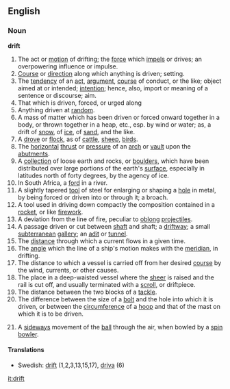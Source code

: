 ==English==

===Noun===

'''drift'''

#The act or [[motion]] of drifting; the [[force]] which [[impel]]s or drives; an overpowering influence or impulse.
#[[Course]] or [[direction]] along which anything is driven; setting.
#The [[tendency]] of an [[act]], [[argument]], [[course]] of conduct, or the like; object aimed at or intended; [[intention]]; hence, also, import or meaning of a sentence or discourse; aim.
#That which is driven, forced, or urged along
#Anything driven at [[random]].
#A mass of matter which has been driven or forced onward together in a body, or thrown together in a heap, etc., esp. by wind or water; as, a drift of [[snow]], of [[ice]], of [[sand]], and the like.
#A [[drove]] or [[flock]], as of [[cattle]], [[sheep]], [[bird]]s.
#The [[horizontal]] [[thrust]] or [[pressure]] of an [[arch]] or [[vault]] upon the [[abutment]]s.
#A [[collection]] of loose earth and rocks, or [[boulder]]s, which have been distributed over large portions of the earth's [[surface]], especially in latitudes north of forty degrees, by the agency of ice.
#In South Africa, a [[ford]] in a river.
#A slightly tapered [[tool]] of steel for enlarging or shaping a [[hole]] in metal, by being forced or driven into or through it; a broach.
#A tool used in driving down compactly the composition contained in a [[rocket]], or like [[firework]].
#A deviation from the line of fire, peculiar to [[oblong]] [[projectile]]s.
#A passage driven or cut between [[shaft]] and shaft; a [[driftway]]; a small [[subterranean]] [[gallery]]; an [[adit]] or [[tunnel]].
#The [[distance]] through which a current flows in a given time.
#The [[angle]] which the line of a ship's motion makes with the [[meridian]], in drifting.
#The distance to which a vessel is carried off from her desired [[course]] by the wind, currents, or other causes.
#The place in a deep-waisted vessel where the [[sheer]] is raised and the rail is cut off, and usually terminated with a [[scroll]], or driftpiece.
#The distance between the two blocks of a [[tackle]].
#The difference between the size of a [[bolt]] and the hole into which it is driven, or between the [[circumference]] of a [[hoop]] and that of the mast on which it is to be driven.
#{{cricket}} A [[sideways]] movement of the [[ball]] through the air, when bowled by a [[spin bowler]].

====Translations====
*Swedish: [[drift#Swedish|drift]] (1,2,3,13,15,17), [[driva]] (6)

[[it:drift]]